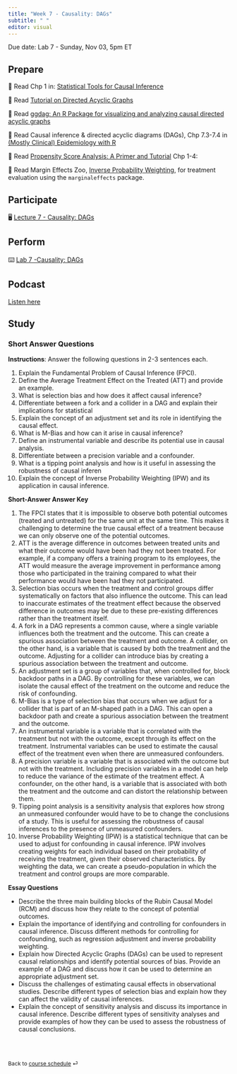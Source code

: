```yaml
---
title: "Week 7 - Causality: DAGs"
subtitle: " "
editor: visual
---
```


::: callout-important
Due date: Lab 7 - Sunday, Nov 03, 5pm ET
:::

## Prepare

📖 Read Chp 1 in: [Statistical Tools for Causal Inference](https://chabefer.github.io/STCI/FPCI.html)

📖 Read [Tutorial on Directed Acyclic Graphs](https://www.ncbi.nlm.nih.gov/pmc/articles/PMC8821727/)

📖 Read [ggdag: An R Package for visualizing and analyzing causal directed acyclic graphs](https://r-causal.github.io/ggdag/)

📖 Read Causal inference & directed acyclic diagrams (DAGs), Chp 7.3-7.4 in [(Mostly Clinical) Epidemiology with R](https://bookdown.org/jbrophy115/bookdown-clinepi/causal.html#dag)

📖 Read [Propensity Score Analysis: A Primer and Tutorial](https://iqss.github.io/dss-ps/) Chp 1-4:

📖 Read Margin Effects Zoo, [Inverse Probability Weighting](https://marginaleffects.com/vignettes/ipw.html), for treatment evaluation using the `marginaleffects` package.

## Participate

🖥️ [Lecture 7 - Causality: DAGs](/slides/BSMM_8740_lec_07.html)

## Perform

⌨️ [Lab 7 -Causality: DAGs](labs/BSSM_8740_lab_7.html)

## Podcast

[Listen here](https://notebooklm.google.com/notebook/18572607-448b-4e94-8437-194575d7574e/audio)

## Study

### Short Answer Questions

**Instructions**: Answer the following questions in 2-3 sentences each.

1.  Explain the Fundamental Problem of Causal Inference (FPCI).
2.  Define the Average Treatment Effect on the Treated (ATT) and provide an example.
3.  What is selection bias and how does it affect causal inference?
4.  Differentiate between a fork and a collider in a DAG and explain their implications for statistical
5.  Explain the concept of an adjustment set and its role in identifying the causal effect.
6.  What is M-Bias and how can it arise in causal inference?
7.  Define an instrumental variable and describe its potential use in causal analysis.
8.  Differentiate between a precision variable and a confounder.
9.  What is a tipping point analysis and how is it useful in assessing the robustness of causal inferen
10. Explain the concept of Inverse Probability Weighting (IPW) and its application in causal inference.

**Short-Answer Answer Key**

1.  The FPCI states that it is impossible to observe both potential outcomes (treated and untreated) for the same unit at the same time. This makes it challenging to determine the true causal effect of a treatment because we can only observe one of the potential outcomes.
2.  ATT is the average difference in outcomes between treated units and what their outcome would have been had they not been treated. For example, if a company offers a training program to its employees, the ATT would measure the average improvement in performance among those who participated in the training compared to what their performance would have been had they not participated.
3.  Selection bias occurs when the treatment and control groups differ systematically on factors that also influence the outcome. This can lead to inaccurate estimates of the treatment effect because the observed difference in outcomes may be due to these pre-existing differences rather than the treatment itself.
4.  A fork in a DAG represents a common cause, where a single variable influences both the treatment and the outcome. This can create a spurious association between the treatment and outcome. A collider, on the other hand, is a variable that is caused by both the treatment and the outcome. Adjusting for a collider can introduce bias by creating a spurious association between the treatment and outcome.
5.  An adjustment set is a group of variables that, when controlled for, block backdoor paths in a DAG. By controlling for these variables, we can isolate the causal effect of the treatment on the outcome and reduce the risk of confounding.
6.  M-Bias is a type of selection bias that occurs when we adjust for a collider that is part of an M-shaped path in a DAG. This can open a backdoor path and create a spurious association between the treatment and the outcome.
7.  An instrumental variable is a variable that is correlated with the treatment but not with the outcome, except through its effect on the treatment. Instrumental variables can be used to estimate the causal effect of the treatment even when there are unmeasured confounders.
8.  A precision variable is a variable that is associated with the outcome but not with the treatment. Including precision variables in a model can help to reduce the variance of the estimate of the treatment effect. A confounder, on the other hand, is a variable that is associated with both the treatment and the outcome and can distort the relationship between them.
9.  Tipping point analysis is a sensitivity analysis that explores how strong an unmeasured confounder would have to be to change the conclusions of a study. This is useful for assessing the robustness of causal inferences to the presence of unmeasured confounders.
10. Inverse Probability Weighting (IPW) is a statistical technique that can be used to adjust for confounding in causal inference. IPW involves creating weights for each individual based on their probability of receiving the treatment, given their observed characteristics. By weighting the data, we can create a pseudo-population in which the treatment and control groups are more comparable.

**Essay Questions**

-   Describe the three main building blocks of the Rubin Causal Model (RCM) and discuss how they relate to the concept of potential outcomes.
-   Explain the importance of identifying and controlling for confounders in causal inference. Discuss different methods for controlling for confounding, such as regression adjustment and inverse probability weighting.
-   Explain how Directed Acyclic Graphs (DAGs) can be used to represent causal relationships and identify potential sources of bias. Provide an example of a DAG and discuss how it can be used to determine an appropriate adjustment set.
-   Discuss the challenges of estimating causal effects in observational studies. Describe different types of selection bias and explain how they can affect the validity of causal inferences.
-   Explain the concept of sensitivity analysis and discuss its importance in causal inference. Describe different types of sensitivity analyses and provide examples of how they can be used to assess the robustness of causal conclusions.

<br><br>

::: {style="font-size: 0.875em;"}
Back to [course schedule](/ "Course schedule") ⏎
:::
